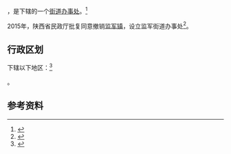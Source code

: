 {{中国乡级行政区|61/04/26/100/000}}

'''{{PAGENAMEBASE}}'''，是{{PRC admin/fullname|61/04/26/100/000|3}}下辖的一个[[街道办事处|街道办事处]]。<ref>{{PRC admin/ref sgc|{{PRC admin/parent|61/04/26/100/000}}}}</ref>

2015年，陕西省民政厅批复同意撤销[[监军镇|监军镇]]，设立监军街道办事处<ref>{{Cite web |url=http://news.xinhuanet.com/local/2015-06/28/c_127959075.htm |title=陕西省民政厅关于陕西省乡镇行政区划调整的公告 |accessdate=2017-09-13 |archive-date=2017-09-13 |archive-url=https://web.archive.org/web/20170913183916/http://news.xinhuanet.com/local/2015-06/28/c_127959075.htm |dead-url=no }}</ref>。

== 行政区划 ==

{{PAGENAMEBASE}}下辖以下地区：<ref>{{PRC admin/ref sgc|61/04/26/100/000}}</ref>

{{PRC admin/children|61/04/26/100/000}}。

== 参考资料 ==

{{reflist}}

{{行政区划小作品}}
{{PRC admin/navcat|61/04/26/100/000}}